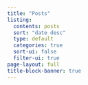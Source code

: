 ```yaml
---
title: "Posts"
listing:
  contents: posts
  sort: "date desc"
  type: default
  categories: true
  sort-ui: false
  filter-ui: true
page-layout: full
title-block-banner: true
---
```

<a style="display:none" rel="me" href="https://mastodon.online/@zonca">Mastodon</a>
